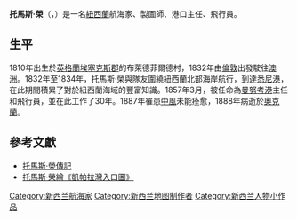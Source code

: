 '''托馬斯·榮'''（{{lang|en|Thomas Wing}}，{{bd|1810年|6月19日|1888年|8月19日}}）是一名[[紐西蘭|紐西蘭]]航海家、製圖師、港口主任、飛行員。

==生平==
1810年出生於[[英格蘭|英格蘭]][[埃塞克斯郡|埃塞克斯郡]]的布萊德菲爾德村，1832年由[[倫敦|倫敦]]出發駛往[[澳洲|澳洲]]。1832年至1834年，托馬斯·榮與隊友圍繞紐西蘭北部海岸航行，到達[[悉尼港|悉尼港]]，在此期間積累了對於紐西蘭海域的豐富知識。1857年3月，被任命為[[曼努考港|曼努考港]]主任和飛行員，並在此工作了30年。1887年罹患[[中風|中風]]未能痊愈，1888年病逝於[[奧克蘭|奧克蘭]]。

==參考文獻==
*[http://www.teara.govt.nz/en/biographies/1w33/wing-thomas 托馬斯·榮傳記] {{Wayback|url=http://www.teara.govt.nz/en/biographies/1w33/wing-thomas |date=20201124004513 }}
*[http://www.aucklandcity.govt.nz/dbtw-wpd/virt-exhib/realgold/newzealand/thomas-wing.html 托馬斯·榮繪《凱帕拉灣入口圖》] {{Wayback|url=http://www.aucklandcity.govt.nz/dbtw-wpd/virt-exhib/realgold/newzealand/thomas-wing.html |date=20160304194808 }}

{{NewZealand-bio-stub}}

[[Category:新西兰航海家|Category:新西兰航海家]]
[[Category:新西兰地图制作者|Category:新西兰地图制作者]]
[[Category:新西兰人物小作品|Category:新西兰人物小作品]]